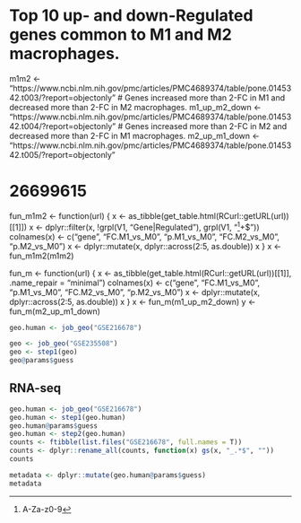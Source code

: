 

# Top 10 up- and down-Regulated genes common to M1 and M2 macrophages.
m1m2 <- "https://www.ncbi.nlm.nih.gov/pmc/articles/PMC4689374/table/pone.0145342.t003/?report=objectonly"
# Genes increased more than 2-FC in M1 and decreased more than 2-FC in M2 macrophages.
m1_up_m2_down <- "https://www.ncbi.nlm.nih.gov/pmc/articles/PMC4689374/table/pone.0145342.t004/?report=objectonly"
# Genes increased more than 2-FC in M2 and decreased more than 2-FC in M1 macrophages.
m2_up_m1_down <- "https://www.ncbi.nlm.nih.gov/pmc/articles/PMC4689374/table/pone.0145342.t005/?report=objectonly"


# 26699615
fun_m1m2 <- function(url) {
  x <- as_tibble(get_table.html(RCurl::getURL(url))[[1]])
  x <- dplyr::filter(x, !grpl(V1, "Gene|Regulated"), grpl(V1, "^[A-Za-z0-9]+$"))
  colnames(x) <- c("gene", "FC.M1_vs_M0", "p.M1_vs_M0", "FC.M2_vs_M0", "p.M2_vs_M0")
  x <- dplyr::mutate(x, dplyr::across(2:5, as.double))
  x
}
x <- fun_m1m2(m1m2)

fun_m <- function(url) {
  x <- as_tibble(get_table.html(RCurl::getURL(url))[[1]], .name_repair = "minimal")
  colnames(x) <- c("gene", "FC.M1_vs_M0", "p.M1_vs_M0", "FC.M2_vs_M0", "p.M2_vs_M0")
  x <- dplyr::mutate(x, dplyr::across(2:5, as.double))
  x
}
x <- fun_m(m1_up_m2_down)
y <- fun_m(m2_up_m1_down)


```r
geo.human <- job_geo("GSE216678")
```


```r
geo <- job_geo("GSE235508")
geo <- step1(geo)
geo@params$guess
```


## RNA-seq

```r
geo.human <- job_geo("GSE216678")
geo.human <- step1(geo.human)
geo.human@params$guess
geo.human <- step2(geo.human)
counts <- ftibble(list.files("GSE216678", full.names = T))
counts <- dplyr::rename_all(counts, function(x) gs(x, "_.*$", ""))
counts

metadata <- dplyr::mutate(geo.human@params$guess)
metadata

```

